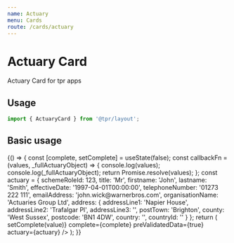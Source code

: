 ```yaml
---
name: Actuary
menu: Cards
route: /cards/actuary
---
```



# Actuary Card

Actuary Card for tpr apps

## Usage

```js
import { ActuaryCard } from '@tpr/layout';
```

## Basic usage

<Playground>
	{() => {
		const [complete, setComplete] = useState(false);
		const callbackFn = (values, _fullActuaryObject) => {
			console.log(values);
			console.log(_fullActuaryObject);
			return Promise.resolve(values);
		};
		const actuary = {
			schemeRoleId: 123,
			title: 'Mr',
			firstname: 'John',
			lastname: 'Smith',
			effectiveDate: '1997-04-01T00:00:00',
			telephoneNumber: '01273 222 111',
			emailAddress: 'john.wick@warnerbros.com',
      organisationName: 'Actuaries Group Ltd',
			address: {				
				addressLine1: 'Napier House',
				addressLine2: 'Trafalgar Pl',
				addressLine3: '',
				postTown: 'Brighton',
				county: 'West Sussex',
				postcode: 'BN1 4DW',
				country: '',
				countryId: ''
			}
		};
		return (
			<ActuaryCard
				onSaveContacts={callbackFn}
				onSaveName={callbackFn}
				onRemove={callbackFn}
				onCorrect={(value) => setComplete(value)}
				complete={complete}
				preValidatedData={true}
				actuary={actuary}
			/>
		);
	}}
</Playground>
